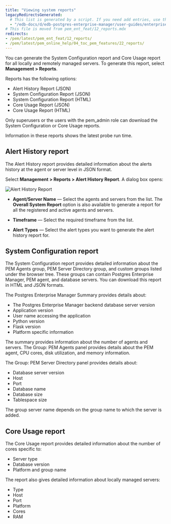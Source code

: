 ```yaml
---
title: "Viewing system reports"
legacyRedirectsGenerated:
  # This list is generated by a script. If you need add entries, use the `legacyRedirects` key.
  - "/edb-docs/d/edb-postgres-enterprise-manager/user-guides/enterprise-features-guide/8.0/reports.html"
# This file is moved from pem_ent_feat/12_reports.mdx
redirects:
- /pem/latest/pem_ent_feat/12_reports/
- /pem/latest/pem_online_help/04_toc_pem_features/22_reports/
---
```


You can generate the System Configuration report and Core Usage report for all locally and remotely managed servers. To generate this report, select **Management > Reports**.

Reports has the following options:

-   Alert History Report (JSON)
-   System Configuration Report (JSON)
-   System Configuration Report (HTML)
-   Core Usage Report (JSON)
-   Core Usage Report (HTML)

Only superusers or the users with the pem_admin role can download the System Configuration or Core Usage reports.

Information in these reports shows the latest probe run time.

## Alert History report

The Alert History report provides detailed information about the alerts history at the agent or server level in JSON format.

Select **Management > Reports > Alert History Report**. A dialog box opens:

![Alert History Report](../images/alert_history_report_general.png)

- **Agent/Server Name** &mdash; Select the agents and servers from the list. The **Overall System Report** option is also available to generate a report for all the registered and active agents and servers.

- **Timeframe** &mdash; Select the required timeframe from the list.

- **Alert Types** &mdash; Select the alert types you want to generate the alert history report for.

## System Configuration report

The System Configuration report provides detailed information about the PEM Agents group, PEM Server Directory group, and custom groups listed under the browser tree. These groups can contain Postgres Enterprise Manager, PEM agent, and database servers. You can download this report in HTML and JSON formats.

The Postgres Enterprise Manager Summary provides details about:

-   The Postgres Enterprise Manager backend database server version
-   Application version
-   User name accessing the application
-   Python version
-   Flask version
-   Platform specific information

The summary provides information about the number of agents and servers. The Group: PEM Agents panel provides details about the PEM agent, CPU cores, disk utilization, and memory information.

The Group: PEM Server Directory panel provides details about:

-   Database server version
-   Host
-   Port
-   Database name
-   Database size
-   Tablespace size

The group server name depends on the group name to which the server is added.

## Core Usage report

The Core Usage report provides detailed information about the number of cores specific to:

-   Server type
-   Database version
-   Platform and group name

The report also gives detailed information about locally managed servers:

-   Type
-   Host
-   Port
-   Platform
-   Cores
-   RAM
